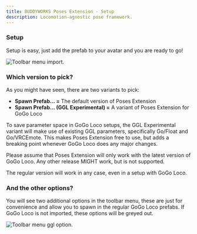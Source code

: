 ```yaml
---
title: BUDDYWORKS Poses Extension - Setup
description: Locomotion-agnostic pose framework.
---
```


### Setup

Setup is easy, just add the prefab to your avatar and you are ready to go!

![Toolbar menu import.](./img/001.png)  


### Which version to pick?
As you might have seen, there are two variants to pick:
- **Spawn Prefab... =** The default version of Poses Extension
- **Spawn Prefab... (GGL Experimental) =** A variant of Poses Extension for GoGo Loco

To save parameter space in GoGo Loco setups, the GGL Experimental variant will make use of existing GGL parameters, specifically Go/Float and Go/VRCEmote. This makes Poses Extension free to use, but adds a breaking point whenever GoGo Loco does any major changes.  

Please assume that Poses Extension will only work with the latest version of GoGo Loco. Any other release MIGHT work, but is not supported.

<Aside>The regular version will work in any case, even in a setup with GoGo Loco.</Aside>

### And the other options?
You will see two additional options in the toolbar menu, these are just for convenience and allow you to spawn in the regular GoGo Loco prefabs. If GoGo Loco is not imported, these options will be greyed out.

![Toolbar menu ggl option.](./img/002.png)  